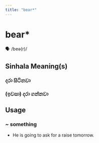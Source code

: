 ```yaml
---
title: "bear*"
---
```


# bear*

🗣️ /beə(r)/

## Sinhala Meaning(s)

### දරා සිටිනවා
### (ඉවසා) දරා ගන්නවා

## Usage

### ~ something

- He is going to ask for a raise tomorrow.

